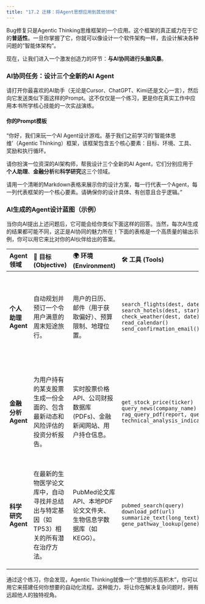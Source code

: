 ```yaml
---
title: "17.2 迁移：将Agent思想应用到其他领域"
---
```


Bug修复只是Agentic Thinking思维框架的一个应用。这个框架的真正威力在于它的**普适性**。一旦你掌握了它，你就可以像设计一个软件架构一样，去设计解决各种问题的"智能体架构"。

现在，让我们进入一个激发创造力的环节：**与AI协同进行头脑风暴**。

### AI协同任务：设计三个全新的AI Agent

请打开你最喜欢的AI助手（无论是Cursor、ChatGPT、Kimi还是文心一言），然后向它发送类似下面这样的Prompt。这不仅仅是一个练习，更是你在真实工作中应用本书所学核心技能的一次实战演练。

::: {.callout-tip}
#### 你的Prompt模板

"你好，我们来玩一个AI Agent设计游戏。基于我们之前学习的'智能体思维'（Agentic Thinking）框架，该框架包含五个核心要素：目标、环境、工具、奖励和执行循环。

请你扮演一位资深的AI架构师，帮我设计三个全新的AI Agent，它们分别应用于**个人助理**、**金融分析**和**科学研究**这三个领域。

请用一个清晰的Markdown表格来展示你的设计方案，每一行代表一个Agent，每一列代表框架的一个核心要素。请确保你的设计具体、有创意且合乎逻辑。"
:::

### AI生成的Agent设计蓝图（示例）

当你向AI提出上述问题后，它可能会给你类似下面这样的回答。当然，每次AI生成的结果都可能不同，这正是AI协同的魅力所在！下面的表格是一个高质量的输出示例，你可以用它来比对你的AI伙伴给出的答案。

| Agent领域 | 🎯 目标 (Objective) | 🌍 环境 (Environment) | 🛠️ 工具 (Tools) | ⚖️ 奖励 (Reward) |
| :--- | :--- | :--- | :--- | :--- |
| **个人助理Agent** | 自动规划并预订一个令用户满意的周末短途旅行。 | 用户的日历、邮件（用于获取偏好）、预算限制、地理位置。 | `search_flights(dest, date)`<br>`search_hotels(dest, star)`<br>`check_weather(dest, date)`<br>`read_calendar()`<br>`send_confirmation_email()` | 行程预订成功 **+100**<br>总花费在预算内 **+50**<br>天气状况良好 **+20**<br>调用API失败 **-10** |
| **金融分析Agent** | 为用户持有的某支股票生成一份全面的、包含最新动态和风险评估的投资分析报告。 | 实时股票价格API、公司财报数据库(PDFs)、金融新闻网站、用户持仓信息。 | `get_stock_price(ticker)`<br>`query_news(company_name)`<br>`rag_query_pdf(report, query)`<br>`technical_analysis_indicator(data)` | 报告生成 **+50**<br>报告包含正面和负面信息 **+30**<br>数据源多样化 **+20**<br>未能找到关键财报 **-40** |
| **科学研究Agent** | 在最新的生物医学论文库中，自动寻找并总结出与特定基因（如TP53）相关的所有潜在治疗方法。 | PubMed论文库API、本地PDF论文文件夹、生物信息学数据库（如KEGG）。 | `pubmed_search(query)`<br>`download_pdf(url)`<br>`summarize_text(long_text)`<br>`gene_pathway_lookup(gene)` | 找到一种潜在疗法 **+10**<br>总结的疗法有论文依据 **+20**<br>搜索查询过于宽泛 **-5**<br>处理一篇新论文 **+1** |



通过这个练习，你会发现，Agentic Thinking就像一个"思想的乐高积木"，你可以用它来搭建任何你想要的自动化流程。这种能力，将让你在解决复杂问题时，拥有远超他人的独特视角。 